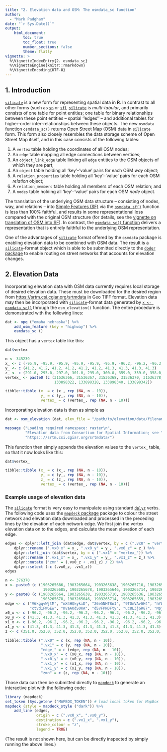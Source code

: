 ```yaml
---
title: "2. Elevation data and OSM: The osmdata_sc function"
author: 
  - "Mark Padgham"
date: "`r Sys.Date()`"
output: 
    html_document:
        toc: true
        toc_float: true
        number_sections: false
        theme: flatly
vignette: >
  %\VignetteIndexEntry{2. osmdata_sc}
  %\VignetteEngine{knitr::rmarkdown}
  %\VignetteEncoding{UTF-8}
---
```


## 1. Introduction


[`silicate`](https://github.com/hypertidy/silicate) is a new
form for representing spatial data in **R**. In contrast to all
other forms (such as [`sp`](https://cran.r-project.org/package=sp) or
[`sf`](https://cran.r-project.org/package=sf)),
[`silicate`](https://github.com/hypertidy/silicate) is *multi-tabular*, and
primarily consists of one table for point entities; one table for binary
relationships between these point entities -- spatial ''edges'' -- and
additional tables for higher-order inter-relationships between these objects.
The new `osmdata` function `osmdata_sc()` returns Open Street Map (OSM) data in
[`silicate`](https://github.com/hypertidy/silicate) form. This form also closely
resembles the data storage scheme of Open Street Map itself, and in this case
consists of the following tables:

1. A `vertex` table holding the coordinates of all OSM nodes;
2. An `edge` table mapping all edge connections between vertices;
3. An `object_link_edge` table linking all `edge` entities to the OSM objects of
   which they are part;
4. An `object` table holding all 'key'--'value' pairs for each OSM *way* object;
5. A `relation_properties` table holding all 'key'--'value' pairs for each OSM
   *relation* object;
6. A `relation_members` table holding all members of each OSM relation; and
7. A `nodes` table holding all 'key'--'value' pairs for each OSM *node* object.

The translation of the underlying OSM data structure -- consisting of nodes,
way, and relations -- into 
[Simple Features (SF)](https://www.ogc.org/standards/sfa) via the
[`osmdata_sf()`](https://docs.ropensci.org/osmdata/reference/osmdata_sf.html)
function is less than 100% faithful, and results in some representational loss
compared with the original OSM structure (for details, see the [vignette on
translation of OSM into
SF](https://docs.ropensci.org/osmdata/articles/osm-sf-translation.html)). In
contrast, the [`osmdata_sc()`
function](https://docs.ropensci.org/osmdata/reference/osmdata_sc.html) delivers
a representation that is entirely faithful to the underlying OSM representation.

One of the advantages of [`silicate`](https://github.com/hypertidy/silicate)
format offered by the `osmdata` package is enabling elevation data to be
combined with OSM data. The result is
a [`silicate`](https://github.com/hypertidy/silicate)-format object which is
able to be submitted directly to the [`dodgr`
package](https://github.com/ATFutures/dodgr) to enable routing on street
networks that accounts for elevation changes.


## 2. Elevation Data

Incorporating elevation data with OSM data currently requires local storage of
desired elevation data. These must be downloaded for the desired region from 
[https://srtm.csi.cgiar.org/srtmdata](https://srtm.csi.cgiar.org/srtmdata) in Geo
TIFF format. Elevation data may then be incorporated with 
[`silicate`](https://github.com/hypertidy/silicate)-format data generated by 
[`x <- osmdata_sc()`](https://docs.ropensci.org/osmdata/reference/osmdata_sc.html) 
through the `osm_elevation()` function. The entire procedure is demonstrated
with the following lines:
```r
dat <- opq ("omaha nebraska") %>%
    add_osm_feature (key = "highway") %>%
    osmdata_sc ()
```
This object has a `vertex` table like this:
```r
dat$vertex
```
```r
n <- 345239
x_ <- c (-95.9, -95.9, -95.9, -95.9, -95.9, -95.9, -96.2, -96.2, -96.3, -96.3)
y_ <- c (41.2, 41.2, 41.2, 41.2, 41.2, 41.2, 41.3, 41.3, 41.3, 41.3)
z_ <- c (291.0, 295.0, 297.0, 301.0, 295.0, 300.0, 359.0, 359.0, 358.0, 358.0)
vertex_ <- paste0 (c (31536366, 31536367, 31536368, 31536370, 31536378, 31536379,
                      133898322, 133898328, 133898340, 133898342))

tibble::tibble (x_ = c (x_, rep (NA, n - 10)),
                y_ = c (y_, rep (NA, n - 10)),
                vertex_ = c (vertex_, rep (NA, n - 10)))
```

Incorporating elevation data is then as simple as
```r
dat <- osm_elevation (dat, elev_file = "/path/to/elevation/data/filename.tiff")
```
```r
message ("Loading required namespace: raster\n",
         "Elevation data from Consortium for Spatial Information; see ",
         "https:://srtm.csi.cgiar.org/srtmdata/")
```
This function then simply appends the elevation values to the `vertex_` table,
so that it now looks like this:
```r
dat$vertex_
```
```r
tibble::tibble (x_ = c (x_, rep (NA, n - 10)),
                y_ = c (y_, rep (NA, n - 10)),
                z_ = c (z_, rep (NA, n - 10)),
                vertex_ = c (vertex_, rep (NA, n - 10)))
```

### Example usage of elevation data

The [`silicate`](https://github.com/hypertidy/silicate) format is very easy to
manipulate using standard [`dplyr`](https://dplyr.tidyverse.org) verbs. The
following code uses the [`mapdeck`
package](https://github.com/SymbolixAU/mapdeck) package to colour the street
network and elevation data downloaded and processed in the preceding lines by
the elevation of each network edge. We first join the vertex elevation data on
to the edges, and calculate the mean elevation of each edge.

```r
edges <- dplyr::left_join (dat$edge, dat$vertex, by = c (".vx0" = "vertex_")) %>%
    dplyr::rename (".vx0_x" = x_, ".vx0_y" = y_, ".vx0_z" = z_) %>%
    dplyr::left_join (dat$vertex, by = c (".vx1" = "vertex_")) %>%
    dplyr::rename (".vx1_x" = x_, ".vx1_y" = y_, ".vx1_z" = z_) %>%
    dplyr::mutate ("zmn" = (.vx0_z + .vx1_z) / 2) %>%
    dplyr::select (-c (.vx0_z, .vx1_z))
edges
```
```r
n <- 376370
x <- paste0 (c (1903265686, 1903265664, 1903265638, 1903265710, 1903265636,
                 1903265685, 1903265678, 1903265646, 1903265714, 1903265659))
y <- paste0 (c (1903265664, 1903265638, 1903265710, 1903265636, 1903265685,
                1903265678, 1903265646, 1903265714, 1903265659, 1903265702))
edge <- c ("V6kgqvWjtM", "mX4HQkykiD", "26e5NHT8nI", "9TOmVAvGH4", "hYbpf832vX",
           "ctvd1FWGEw", "mvaAOdSOKA", "dSVFPNDFty", "uc8L3jGR87", "MpjXnvIvcF")
x0_x <- c (-96.2, -96.2, -96.2, -96.2, -96.2, -96.2, -96.2, -96.2, -96.2, -96.2)
x0_y <- c (41.3, 41.3, 41.3, 41.3, 41.3, 41.3, 41.3, 41.3, 41.3, 41.3)
x1_x <- c (-96.2, -96.2, -96.2, -96.2, -96.2, -96.2, -96.2, -96.2, -96.2, -96.2)
x1_y <- c (41.3, 41.3, 41.3, 41.3, 41.3, 41.3, 41.3, 41.3, 41.3, 41.3)
z <- c (351.0, 352.0, 352.0, 352.0, 352.0, 352.0, 352.0, 352.0, 352.0, 352.0)

tibble::tibble (".vx0" = c (x, rep (NA, n - 10)),
                ".vx1" = c (y, rep (NA, n - 10)),
                "edge_" = c (edge, rep (NA, n - 10)),
                ".vx0_x" = c (x0_x, rep (NA, n - 10)),
                ".vx0_y" = c (x0_y, rep (NA, n - 10)),
                ".vx1_x" = c (x1_x, rep (NA, n - 10)),
                ".vx1_y" = c (x1_y, rep (NA, n - 10)),
                "zmn" = c (z, rep (NA, n - 10)))
```

Those data can then be submitted directly to
[`mapdeck`](https://github.com/SymbolixAU/mapdeck) to generate an interactive
plot with the following code:
```r
library (mapdeck)
set_token (Sys.getenv ("MAPBOX_TOKEN")) # load local token for MapBox
mapdeck (style = mapdeck_style ("dark")) %>%
    add_line (edges,
              origin = c (".vx0_x", ".vx0_y"),
              destination = c (".vx1_x", ".vx1_y"),
              stroke_colour = "z",
              legend = TRUE)
```
(The result is not shown here, but can be directly inspected by simply running
the above lines.)
